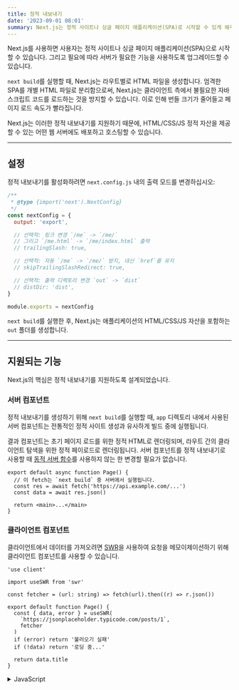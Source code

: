 ```yaml
---
title: 정적 내보내기
date: '2023-09-01 08:01'
summary: Next.js는 정적 사이트나 싱글 페이지 애플리케이션(SPA)로 시작할 수 있게 해주며, 나중에 서버가 필요한 기능을 선택적으로 사용하도록 업그레이드할 수 있습니다.
---
```

<TOCInline toc={props.toc} asDisclosure />

Next.js를 사용하면 사용자는 정적 사이트나 싱글 페이지 애플리케이션(SPA)으로 시작할 수 있습니다. 그리고 필요에 따라 서버가 필요한 기능을 사용하도록 업그레이드할 수 있습니다.

`next build`를 실행할 때, Next.js는 라우트별로 HTML 파일을 생성합니다. 엄격한 SPA를 개별 HTML 파일로 분리함으로써, Next.js는 클라이언트 측에서 불필요한 자바스크립트 코드를 로드하는 것을 방지할 수 있습니다. 이로 인해 번들 크기가 줄어들고 페이지 로드 속도가 빨라집니다.

Next.js는 이러한 정적 내보내기를 지원하기 때문에, HTML/CSS/JS 정적 자산을 제공할 수 있는 어떤 웹 서버에도 배포하고 호스팅할 수 있습니다.

---

## 설정

정적 내보내기를 활성화하려면 `next.config.js` 내의 출력 모드를 변경하십시오:

```js filename="next.config.js" highlight={5}
/**
 * @type {import('next').NextConfig}
 */
const nextConfig = {
  output: 'export',

  // 선택적: 링크 변경 `/me` -> `/me/` 
  // 그리고 `/me.html` -> `/me/index.html` 출력
  // trailingSlash: true,

  // 선택적: 자동 `/me` -> `/me/` 방지, 대신 `href`를 유지
  // skipTrailingSlashRedirect: true,

  // 선택적: 출력 디렉토리 변경 `out` -> `dist`
  // distDir: 'dist',
}

module.exports = nextConfig
```

`next build`를 실행한 후, Next.js는 애플리케이션의 HTML/CSS/JS 자산을 포함하는 `out` 폴더를 생성합니다.

---

## 지원되는 기능

Next.js의 핵심은 정적 내보내기를 지원하도록 설계되었습니다.

### 서버 컴포넌트

정적 내보내기를 생성하기 위해 `next build`를 실행할 때, `app` 디렉토리 내에서 사용된 서버 컴포넌트는 전통적인 정적 사이트 생성과 유사하게 빌드 중에 실행됩니다.

결과 컴포넌트는 초기 페이지 로드를 위한 정적 HTML로 렌더링되며, 라우트 간의 클라이언트 탐색을 위한 정적 페이로드로 렌더링됩니다. 서버 컴포넌트를 정적 내보내기로 사용할 때 [동적 서버 함수](#지원되지-않는-기능)를 사용하지 않는 한 변경할 필요가 없습니다.

```tsx filename="app/page.tsx" switcher
export default async function Page() {
  // 이 fetch는 `next build` 중 서버에서 실행됩니다.
  const res = await fetch('https://api.example.com/...')
  const data = await res.json()

  return <main>...</main>
}
```

### 클라이언트 컴포넌트

클라이언트에서 데이터를 가져오려면 [SWR](https://github.com/vercel/swr)을 사용하여 요청을 메모이제이션하기 위해 클라이언트 컴포넌트를 사용할 수 있습니다.

```tsx filename="app/other/page.tsx" switcher
'use client'

import useSWR from 'swr'

const fetcher = (url: string) => fetch(url).then((r) => r.json())

export default function Page() {
  const { data, error } = useSWR(
    `https://jsonplaceholder.typicode.com/posts/1`,
    fetcher
  )
  if (error) return '불러오기 실패'
  if (!data) return '로딩 중...'

  return data.title
}
```
<details>
    <summary>JavaScript</summary>
```jsx filename="app/other/page.js" switcher
'use client'

import useSWR from 'swr'

const fetcher = (url) => fetch(url).then((r) => r.json())

export default function Page() {
  const { data, error } = useSWR(
    `https://jsonplaceholder.typicode.com/posts/1`,
    fetcher
  )
  if (error) return '불러오기 실패'
  if (!data) return '로딩 중...'

  return data.title
}
```
</details>

라우트 전환은 클라이언트 측에서 발생하기 때문에 이는 전통적인 SPA처럼 동작합니다. 예를 들어, 아래의 인덱스 라우트는 클라이언트에서 다른 포스트로 이동할 수 있게 합니다:

```tsx filename="app/page.tsx" switcher
import Link from 'next/link'

export default function Page() {
  return (
    <>
      <h1>인덱스 페이지</h1>
      <hr />
      <ul>
        <li>
          <Link href="/post/1">포스트 1</Link>
        </li>
        <li>
          <Link href="/post/2">포스트 2</Link>
        </li>
      </ul>
    </>
  )
}
```
<details>
    <summary>JavaScript</summary>
```jsx filename="app/page.js" switcher
import Link from 'next/link'

export default function Page() {
  return (
    <>
      <h1>인덱스 페이지</h1>
      <p>
        <Link href="/other">다른 페이지</Link>
      </p>
    </>
  )
}
```
</details>


### 이미지 최적화

[이미지 최적화](/docs/nextjs/optimizing/images)는 `next.config.js`에서 사용자 정의 이미지 로더를 정의함으로써 `next/image`와 함께 정적으로 내보내어 사용할 수 있습니다. 예를 들어, Cloudinary와 같은 서비스를 사용하여 이미지를 최적화할 수 있습니다:

```js filename="next.config.js"
/** @type {import('next').NextConfig} */
const nextConfig = {
  output: 'export',
  images: {
    loader: 'custom',
    loaderFile: './my-loader.ts',
  },
}

module.exports = nextConfig
```

이 사용자 정의 로더는 원격 소스에서 이미지를 가져오는 방법을 정의합니다. 예를 들어, 아래의 로더는 Cloudinary의 URL을 구성합니다:

```ts filename="my-loader.ts" switcher
export default function cloudinaryLoader({
  src,
  width,
  quality,
}: {
  src: string
  width: number
  quality?: number
}) {
  const params = ['f_auto', 'c_limit', `w_${width}`, \
    `q_${quality || 'auto'}`]
  return `https://res.cloudinary.com/demo/image/upload/$\
    {params.join(
    ','
  )}${src}`
}
```
<details>
    <summary>JavaScript</summary>
```js filename="my-loader.js" switcher
export default function cloudinaryLoader({ src, width, quality }) {
  const params = ['f_auto', 'c_limit', `w_${width}`, \
    `q_${quality || 'auto'}`]
  return `https://res.cloudinary.com/demo/image/upload/${\
    params.join(
    ','
  )}${src}`
}
```
</details>

그런 다음 Cloudinary의 이미지에 대한 상대 경로를 정의하여 애플리케이션에서 `next/image`를 사용할 수 있습니다:

```tsx filename="app/page.tsx" switcher
import Image from 'next/image'

export default function Page() {
  return <Image alt="거북이" src="/turtles.jpg" width={300} height={300} />
}
```
<details>
    <summary>JavaScript</summary>
```jsx filename="app/page.js" switcher
import Image from 'next/image'

export default function Page() {
  return <Image 
    alt="거북이" 
    src="/turtles.jpg" 
    width={300} 
    height={300} 
  />
}
```
</details>


### 라우트 핸들러

라우트 핸들러는 `next build`를 실행할 때 정적 응답을 렌더링합니다. `GET` HTTP 동사만 지원됩니다. 이는 캐싱된 또는 캐싱되지 않은 데이터에서 정적 HTML, JSON, TXT 또는 기타 파일을 생성하는 데 사용될 수 있습니다. 예를 들면:

```ts filename="app/data.json/route.ts" switcher
import { NextResponse } from 'next/server'

export async function GET() {
  return NextResponse.json({ name: 'Lee' })
}
```
<details>
    <summary>JavaScript</summary>
```js filename="app/data.json/route.js" switcher
import { NextResponse } from 'next/server'

export async function GET() {
  return NextResponse.json({ name: 'Lee' })
}
```
</details>

위의 `app/data.json/route.ts` 파일은 `next build` 중에 정적 파일로 렌더링되어 `{ name: 'Lee' }`를 포함하는 `data.json`을 생성합니다.

들어오는 요청에서 동적 값을 읽어야 하는 경우 정적 내보내기를 사용할 수 없습니다.

### 브라우저 API

클라이언트 컴포넌트는 `next build` 중에 HTML로 사전 렌더링됩니다. `window`, `localStorage`, `navigator`와 같은 [웹 API](https://developer.mozilla.org/docs/Web/API)가 서버에서 사용할 수 없으므로 브라우저에서 실행될 때 이러한 API에만 안전하게 액세스해야 합니다. 예를 들면:

```jsx
'use client';

import { useEffect } from 'react';

export default function ClientComponent() {
  useEffect(() => {
    // 이제 `window`에 액세스할 수 있습니다.
    console.log(window.innerHeight);
  }, [])

  return ...;
}
```

---

## 지원되지 않는 기능

Node.js 서버가 필요한 기능 또는 빌드 과정 중에 계산할 수 없는 동적 로직은 **지원되지 않습니다**:

- `dynamicParams: true`를 가진 [동적 라우트](/docs/nextjs/routing/dynamic-routes)
- `generateStaticParams()` 없는 [동적 라우트](/docs/nextjs/routing/dynamic-routes)
- 요청에 의존하는 [라우트 핸들러](/docs/nextjs/routing/route-handlers)
- [쿠키](https://nextjs.org/docs/app/api-reference/functions/cookies)
- [재작성](https://nextjs.org/docs/app/api-reference/next-config-js/rewrites)
- [리디렉션](https://nextjs.org/docs/app/api-reference/next-config-js/redirects)
- [헤더](https://nextjs.org/docs/app/api-reference/next-config-js/headers)
- [미들웨어](/docs/nextjs/routing/middleware)
- [증분 정적 재생성](/docs/nextjs/data-fetching/fetching-caching-and-revalidating)
- 기본 `loader`와 함께 사용되는 [이미지 최적화](/docs/nextjs/optimizing/images)
- [드래프트 모드](/docs/nextjs/configuring/draft-mode)

이러한 기능 중 어느 것을 `next dev`와 함께 사용하려고 시도하면 루트 레이아웃의 [`dynamic`](https://nextjs.org/docs/app/api-reference/file-conventions/route-segment-config#dynamic) 옵션을 `error`로 설정하는 것과 유사한 오류가 발생합니다.

```jsx
export const dynamic = 'error'
```

---

## 배포하기

정적 내보내기를 사용하면 Next.js는 HTML/CSS/JS 정적 리소스를 제공할 수 있는 어떤 웹 서버에서도 배포 및 호스팅될 수 있습니다.

`next build`를 실행하면 Next.js는 `out` 폴더에 정적 내보내기를 생성합니다. 이제 `next export`를 사용할 필요가 없습니다. 예를 들면 다음과 같은 라우트가 있다고 가정하겠습니다:

- `/`
- `/blog/[id]`

`next build`를 실행한 후 Next.js는 다음 파일을 생성합니다:

- `/out/index.html`
- `/out/404.html`
- `/out/blog/post-1.html`
- `/out/blog/post-2.html`

Nginx와 같은 정적 호스트를 사용하는 경우 들어오는 요청에서 올바른 파일로의 리라이트를 설정할 수 있습니다:

```nginx filename="nginx.conf"
server {
  listen 80;
  server_name acme.com;

  root /var/www/out;

  location / {
      try_files $uri $uri.html $uri/ =404;
  }

  # `trailingSlash: false`일 때 필요합니다.
  # `trailingSlash: true`일 경우 생략할 수 있습니다.
  location /blog/ {
      rewrite ^/blog/(.*)$ /blog/$1.html break;
  }

  error_page 404 /404.html;
  location = /404.html {
      internal;
  }
}
```

---

## 버전 히스토리

| 버전      | 변경 사항                                                                                                                                        |
| --------- | ------------------------------------------------------------------------------------------------------------------------------- |
| `v13.4.0` | App Router (안정 버전)는 React 서버 컴포넌트 및 라우트 핸들러를 사용하는 강화된 정적 내보내기 지원을 추가합니다.                     |
| `v13.3.0` | `next export`는 폐기되었으며 `"output": "export"`로 대체되었습니다.                                                              |